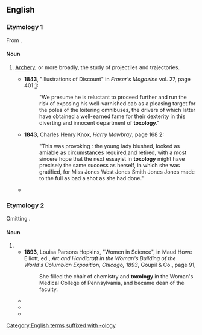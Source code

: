 ==English==

===Etymology 1===
From {{affix|en|τόξον|t1=bow|lang1=grc|-o-|-logy}}.

====Noun====
{{en-noun|-}}

# {{lb|en|rare}} [[archery|Archery]]; or more broadly, the study of projectiles and trajectories.
#* '''1843''', "Illustrations of Discount" in ''Fraser's Magazine'' vol. 27, page 401 [http://books.google.com/books?id=FIRPrUg2dwkC&pg=PA401]:
#*: "We presume he is reluctant to proceed further and run the risk of exposing his well-varnished cab as a pleasing target for the poles of the loitering omnibuses, the drivers of which latter have obtained a well-earned fame for their dexterity in this diverting and innocent department of '''toxology'''."
#* '''1843''', Charles Henry Knox, ''Harry Mowbray'', page 168 [http://books.google.com/books?id=LvoDAAAAQAAJ&pg=PA168]:
#*: "This was provoking : the young lady blushed, looked as amiable as circumstances required,and retired, with a most sincere hope that the next essayist in '''toxology''' might have precisely the same success as herself, in which she was gratified, for Miss Jones West Jones Smith Jones Jones made to the full as bad a shot as she had done."
#* {{quote-book|en|year=2000|author=M.J. Trow|title=Lestrade and the Sign of Nine|isbn=0895262460|url=http://books.google.com/books?id=8ebuiEXirOsC&pg=PA29|page=29
|passage="'Forgive us, Mr. Austin,' Lestrade said, 'but we are as yet unfamiliar with the '''toxology''' of the churchyard. Would the Bishop have had to pass you to reach the road?'"}}

===Etymology 2===
Omitting {{m|en|-ic}}.

====Noun====
{{en-noun|-}}

# {{misspelling of|en|toxicology}}
#* '''1893''', Louisa Parsons Hopkins, "Women in Science", in Maud Howe Elliott, ed., ''Art and Handicraft in the Woman's Building of the World's Columbian Exposition, Chicago, 1893'', Goupil & Co., page 91,
#*: She filled the chair of chemistry and '''toxology''' in the Woman's Medical College of Pennsylvania, and became dean of the faculty.
#* {{quote-book|en|year=1992|author=[[w:Nelson DeMille|Nelson DeMille]]|title=The General's Daughter|page=84|publisher=Warner Books|year_published=2002|isbn=0446679100
|passage=Be sure '''toxology''' looks for sedatives.}}
#* {{quote-book|en|year=1999|author=Walt Mueller|title=Understanding Today's Youth Culture|publisher=Tyndale House|isbn=0842377395|page=354
|passage='''Toxology''' reports found that drugs and alcohol were factors in each of the three suicide stories mentioned at the beginning of this chapter.}}
#* {{quote-book|en|year=2004|author=William J. Coughlin|title=Death Penalty|publisher=St. Martin's Press|isbn=0312933576|page=353
|passage=I read the report carefully, including the '''toxology''' reports concerning the blood levels.}}

[[Category:English terms suffixed with -ology]]